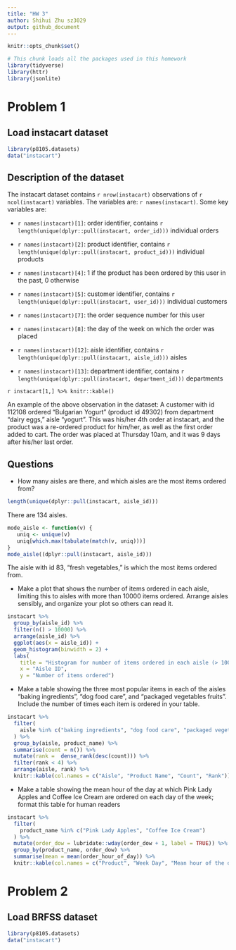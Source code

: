 ```yaml
---
title: "HW 3"
author: Shihui Zhu sz3029
output: github_document
---
```


```r
knitr::opts_chunk$set()
```

```r
# This chunk loads all the packages used in this homework
library(tidyverse)
library(httr)
library(jsonlite)
```

# Problem 1

## Load instacart dataset
```r
library(p8105.datasets)
data("instacart")
```

## Description of the dataset

The instacart dataset contains `r nrow(instacart)` observations of `r ncol(instacart)` variables. The variables are: ``r names(instacart)``. Some key variables are: 

* ``r names(instacart)[1]``: order identifier, contains `r length(unique(dplyr::pull(instacart, order_id)))` individual orders

* ``r names(instacart)[2]``: product identifier, contains `r length(unique(dplyr::pull(instacart, product_id)))` individual products

* ``r names(instacart)[4]``: 1 if the product has been ordered by this user in the past, 0 otherwise

* ``r names(instacart)[5]``: customer identifier, contains `r length(unique(dplyr::pull(instacart, user_id)))` individual customers

* ``r names(instacart)[7]``: the order sequence number for this user

* ``r names(instacart)[8]``: the day of the week on which the order was placed

* ``r names(instacart)[12]``: aisle identifier, contains `r length(unique(dplyr::pull(instacart, aisle_id)))` aisles

* ``r names(instacart)[13]``: department identifier, contains `r length(unique(dplyr::pull(instacart, department_id)))` departments

`r instacart[1,] %>% knitr::kable()`

An example of the above observation in the dataset: A customer with id 112108 ordered "Bulgarian Yogurt" (product id 49302) from department "dairy eggs," aisle "yogurt". This was his/her 4th order at instacart, and the product was a re-ordered product for him/her, as well as the first order added to cart. The order was placed at Thursday 10am, and it was 9 days after his/her last order. 

## Questions

* How many aisles are there, and which aisles are the most items ordered from?
```r
length(unique(dplyr::pull(instacart, aisle_id)))
```

There are 134 aisles.

```r
mode_aisle <- function(v) {
   uniq <- unique(v)
   uniq[which.max(tabulate(match(v, uniq)))]
}
mode_aisle((dplyr::pull(instacart, aisle_id)))
```

The aisle with id 83, "fresh vegetables," is which the most items ordered from.

* Make a plot that shows the number of items ordered in each aisle, limiting this to aisles with more than 10000 items ordered. Arrange aisles sensibly, and organize your plot so others can read it.

```r
instacart %>%
  group_by(aisle_id) %>%
  filter(n() > 10000) %>%
  arrange(aisle_id) %>%
  ggplot(aes(x = aisle_id)) +
  geom_histogram(binwidth = 2) +
  labs(
    title = "Histogram for number of items ordered in each aisle (> 10000 items ordered)",
    x = "Aisle ID",
    y = "Number of items ordered")
```

* Make a table showing the three most popular items in each of the aisles “baking ingredients”, “dog food care”, and “packaged vegetables fruits”. Include the number of times each item is ordered in your table.

```r
instacart %>%
  filter(
    aisle %in% c("baking ingredients", "dog food care", "packaged vegetables fruits")
  ) %>%
  group_by(aisle, product_name) %>%
  summarise(count = n()) %>%
  mutate(rank =  dense_rank(desc(count))) %>%
  filter(rank < 4) %>% 
  arrange(aisle, rank) %>%
  knitr::kable(col.names = c("Aisle", "Product Name", "Count", "Rank"))
```

* Make a table showing the mean hour of the day at which Pink Lady Apples and Coffee Ice Cream are ordered on each day of the week; format this table for human readers 

```r
instacart %>%
  filter(
    product_name %in% c("Pink Lady Apples", "Coffee Ice Cream")
  ) %>%
  mutate(order_dow = lubridate::wday(order_dow + 1, label = TRUE)) %>%
  group_by(product_name, order_dow) %>%
  summarise(mean = mean(order_hour_of_day)) %>%
  knitr::kable(col.names = c("Product", "Week Day", "Mean hour of the day"))
```

# Problem 2

## Load BRFSS dataset
```r
library(p8105.datasets)
data("instacart")
```







